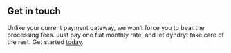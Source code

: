 ## Get in touch

Unlike your current payment gateway, we won’t force you to bear the processing fees. Just pay one flat monthly rate, and let dyndryt take care of the rest. 
Get started [today](/).